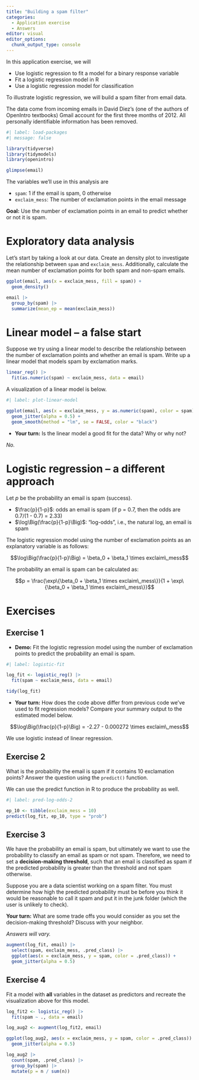 ```yaml
---
title: "Building a spam filter"
categories: 
  - Application exercise
  - Answers
editor: visual
editor_options: 
  chunk_output_type: console
---
```


In this application exercise, we will

-   Use logistic regression to fit a model for a binary response variable
-   Fit a logistic regression model in R
-   Use a logistic regression model for classification

To illustrate logistic regression, we will build a spam filter from email data.

The data come from incoming emails in David Diez's (one of the authors of OpenIntro textbooks) Gmail account for the first three months of 2012.
All personally identifiable information has been removed.

```r
#| label: load-packages
#| message: false

library(tidyverse)
library(tidymodels)
library(openintro)
```

```r
glimpse(email)
```

The variables we'll use in this analysis are

-   `spam`: 1 if the email is spam, 0 otherwise
-   `exclaim_mess`: The number of exclamation points in the email message

**Goal:** Use the number of exclamation points in an email to predict whether or not it is spam.

# Exploratory data analysis

Let's start by taking a look at our data.
Create an density plot to investigate the relationship between `spam` and `exclaim_mess`.
Additionally, calculate the mean number of exclamation points for both spam and non-spam emails.

```r
ggplot(email, aes(x = exclaim_mess, fill = spam)) + 
  geom_density()

email |>
  group_by(spam) |>
  summarize(mean_ep = mean(exclaim_mess))
```

# Linear model -- a false start

Suppose we try using a linear model to describe the relationship between the number of exclamation points and whether an email is spam.
Write up a linear model that models spam by exclamation marks.

```r
linear_reg() |>
  fit(as.numeric(spam) ~ exclaim_mess, data = email)
```

A visualization of a linear model is below.

```r
#| label: plot-linear-model

ggplot(email, aes(x = exclaim_mess, y = as.numeric(spam), color = spam)) + 
  geom_jitter(alpha = 0.5) + 
  geom_smooth(method = "lm", se = FALSE, color = "black")
```

-   **Your turn:** Is the linear model a good fit for the data? Why or why not?

*No.*

# Logistic regression -- a different approach

Let $p$ be the probability an email is spam (success).

-   $\frac{p}{1-p}$: odds an email is spam (if p = 0.7, then the odds are 0.7/(1 - 0.7) = 2.33)
-   $\log\Big(\frac{p}{1-p}\Big)$: "log-odds", i.e., the natural log, an email is spam

The logistic regression model using the number of exclamation points as an explanatory variable is as follows:

$$\log\Big(\frac{p}{1-p}\Big) = \beta_0 + \beta_1 \times exclaim\_mess$$

The probability an email is spam can be calculated as:

$$p = \frac{\exp\{\beta_0 + \beta_1 \times exclaim\_mess\}}{1 + \exp\{\beta_0 + \beta_1 \times exclaim\_mess\}}$$

# Exercises

## Exercise 1

-   **Demo:** Fit the logistic regression model using the number of exclamation points to predict the probability an email is spam.

```r
#| label: logistic-fit

log_fit <- logistic_reg() |>
  fit(spam ~ exclaim_mess, data = email)

tidy(log_fit)
```

-   **Your turn:** How does the code above differ from previous code we've used to fit regression models? Compare your summary output to the estimated model below.

$$\log\Big(\frac{p}{1-p}\Big) = -2.27 - 0.000272 \times exclaim\_mess$$

We use logistic instead of linear regression.

## Exercise 2

What is the probability the email is spam if it contains 10 exclamation points?
Answer the question using the `predict()` function.

We can use the predict function in R to produce the probability as well.

```r
#| label: pred-log-odds-2

ep_10 <- tibble(exclaim_mess = 10)
predict(log_fit, ep_10, type = "prob")
```

## Exercise 3

We have the probability an email is spam, but ultimately we want to use the probability to classify an email as spam or not spam.
Therefore, we need to set a **decision-making threshold**, such that an email is classified as spam if the predicted probability is greater than the threshold and not spam otherwise.

Suppose you are a data scientist working on a spam filter.
You must determine how high the predicted probability must be before you think it would be reasonable to call it spam and put it in the junk folder (which the user is unlikely to check).

**Your turn:** What are some trade offs you would consider as you set the decision-making threshold?
Discuss with your neighbor.

*Answers will vary.*

```r
augment(log_fit, email) |>
  select(spam, exclaim_mess, .pred_class) |>
  ggplot(aes(x = exclaim_mess, y = spam, color = .pred_class)) +
  geom_jitter(alpha = 0.5)
```

## Exercise 4

Fit a model with **all** variables in the dataset as predictors and recreate the visualization above for this model.

```r
log_fit2 <- logistic_reg() |>
  fit(spam ~ ., data = email)

log_aug2 <- augment(log_fit2, email)

ggplot(log_aug2, aes(x = exclaim_mess, y = spam, color = .pred_class)) +
  geom_jitter(alpha = 0.5)
```

```r
log_aug2 |>
  count(spam, .pred_class) |>
  group_by(spam) |>
  mutate(p = n / sum(n))
```
